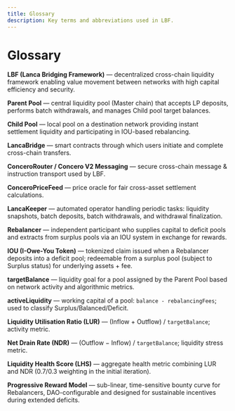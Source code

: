 ```yaml
---
title: Glossary
description: Key terms and abbreviations used in LBF.
---
```


# Glossary

**LBF (Lanca Bridging Framework)** — decentralized cross-chain liquidity framework enabling value movement between networks with high capital efficiency and security.

**Parent Pool** — central liquidity pool (Master chain) that accepts LP deposits, performs batch withdrawals, and manages Child pool target balances.

**Child Pool** — local pool on a destination network providing instant settlement liquidity and participating in IOU-based rebalancing.

**LancaBridge** — smart contracts through which users initiate and complete cross-chain transfers.

**ConceroRouter / Concero V2 Messaging** — secure cross-chain message & instruction transport used by LBF.

**ConceroPriceFeed** — price oracle for fair cross-asset settlement calculations.

**LancaKeeper** — automated operator handling periodic tasks: liquidity snapshots, batch deposits, batch withdrawals, and withdrawal finalization.

**Rebalancer** — independent participant who supplies capital to deficit pools and extracts from surplus pools via an IOU system in exchange for rewards.

**IOU (I-Owe-You Token)** — tokenized claim issued when a Rebalancer deposits into a deficit pool; redeemable from a surplus pool (subject to Surplus status) for underlying assets + fee.

**targetBalance** — liquidity goal for a pool assigned by the Parent Pool based on network activity and algorithmic metrics.

**activeLiquidity** — working capital of a pool: `balance - rebalancingFees`; used to classify Surplus/Balanced/Deficit.

**Liquidity Utilisation Ratio (LUR)** — (Inflow + Outflow) / `targetBalance`; activity metric.

**Net Drain Rate (NDR)** — (Outflow − Inflow) / `targetBalance`; liquidity stress metric.

**Liquidity Health Score (LHS)** — aggregate health metric combining LUR and NDR (0.7/0.3 weighting in the initial iteration).

**Progressive Reward Model** — sub-linear, time-sensitive bounty curve for Rebalancers, DAO-configurable and designed for sustainable incentives during extended deficits.
